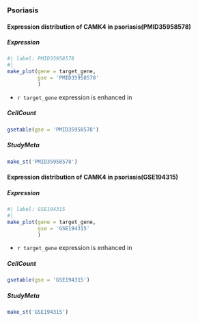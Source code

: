 
### Psoriasis {background-color="#7A00E6"}

#### Expression distribution of CAMK4 in psoriasis(PMID35958578) {.smaller}


::: {.panel-tabset}

##### Expression

```r
#| label: PMID35958578
#| 
make_plot(gene = target_gene,
          gse = 'PMID35958578'
          )
```


- `r target_gene` expression is enhanced in 


##### CellCount

```r
gsetable(gse = 'PMID35958578')
```


##### StudyMeta

```r
make_st('PMID35958578')
```


:::


#### Expression distribution of CAMK4 in psoriasis(GSE194315) {.smaller}



::: {.panel-tabset}

##### Expression

```r
#| label: GSE194315
#| 
make_plot(gene = target_gene,
          gse = 'GSE194315'
          )
```


- `r target_gene` expression is enhanced in 


##### CellCount

```r
gsetable(gse = 'GSE194315')
```


##### StudyMeta

```r
make_st('GSE194315')
```


:::


